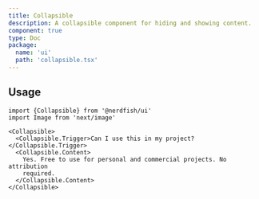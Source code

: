 ```yaml
---
title: Collapsible
description: A collapsible component for hiding and showing content.
component: true
type: Doc
package:
  name: 'ui'
  path: 'collapsible.tsx'
---
```


<ComponentExample src="/components/examples/collapsible/demo.tsx">
  <CollapsibleDemo />
</ComponentExample>

## Usage

```tsx
import {Collapsible} from '@nerdfish/ui'
import Image from 'next/image'
```

```tsx
<Collapsible>
  <Collapsible.Trigger>Can I use this in my project?</Collapsible.Trigger>
  <Collapsible.Content>
    Yes. Free to use for personal and commercial projects. No attribution
    required.
  </Collapsible.Content>
</Collapsible>
```
